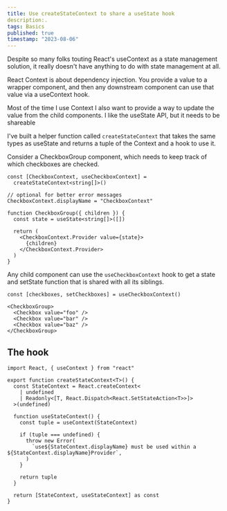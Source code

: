 ```yaml
---
title: Use createStateContext to share a useState hook
description:.
tags: Basics
published: true
timestamp: "2023-08-06"
---
```


Despite so many folks touting React's useContext as a state management solution, it really doesn't have anything to do with state management at all.

React Context is about dependency injection. You provide a value to a wrapper component, and then any downstream component can use that value via a useContext hook.

Most of the time I use Context I also want to provide a way to update the value from the child components. I like the useState API, but it needs to be shareable

I've built a helper function called `createStateContext` that takes the same types as useState and returns a tuple of the Context and a hook to use it.

Consider a CheckboxGroup component, which needs to keep track of which checkboxes are checked.

```tsx
const [CheckboxContext, useCheckboxContext] =
  createStateContext<string[]>()

// optional for better error messages
CheckboxContext.displayName = "CheckboxContext"

function CheckboxGroup({ children }) {
  const state = useState<string[]>([])

  return (
    <CheckboxContext.Provider value={state}>
      {children}
    </CheckboxContext.Provider>
  )
}
```

Any child component can use the `useCheckboxContext` hook to get a state and setState function that is shared with all its siblings.

```tsx
const [checkboxes, setCheckboxes] = useCheckboxContext()
```

```tsx
<CheckboxGroup>
  <Checkbox value="foo" />
  <Checkbox value="bar" />
  <Checkbox value="baz" />
</CheckboxGroup>
```

## The hook

```tsx
import React, { useContext } from "react"

export function createStateContext<T>() {
  const StateContext = React.createContext<
    | undefined
    | Readonly<[T, React.Dispatch<React.SetStateAction<T>>]>
  >(undefined)

  function useStateContext() {
    const tuple = useContext(StateContext)

    if (tuple === undefined) {
      throw new Error(
        `use${StateContext.displayName} must be used within a ${StateContext.displayName}Provider`,
      )
    }

    return tuple
  }

  return [StateContext, useStateContext] as const
}
```
